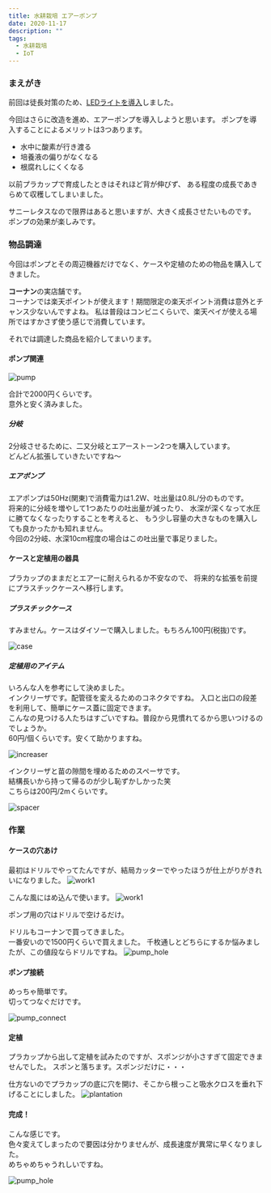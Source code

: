 ```yaml
---
title: 水耕栽培 エアーポンプ
date: 2020-11-17
description: ""
tags:
  - 水耕栽培
  - IoT
---
```




### まえがき
前回は徒長対策のため、[LEDライトを導入](/水耕栽培-led育成ライト)しました。

今回はさらに改造を進め、エアーポンプを導入しようと思います。
ポンプを導入することによるメリットは3つあります。

- 水中に酸素が行き渡る
- 培養液の偏りがなくなる
- 根腐れしにくくなる

以前プラカップで育成したときはそれほど背が伸びず、
ある程度の成長であきらめて収穫してしまいました。

サニーレタスなので限界はあると思いますが、大きく成長させたいものです。
ポンプの効果が楽しみです。

<RakutenAffiliate
  url="https://hb.afl.rakuten.co.jp/ichiba/1dace178.9390b91e.1dace179.7f1a3a00/?pc=https%3A%2F%2Fitem.rakuten.co.jp%2Fauc-green-loft-biz%2F2017121503%2F&link_type=picttext&ut=eyJwYWdlIjoiaXRlbSIsInR5cGUiOiJwaWN0dGV4dCIsInNpemUiOiIyNDB4MjQwIiwibmFtIjoxLCJuYW1wIjoicmlnaHQiLCJjb20iOjEsImNvbXAiOiJkb3duIiwicHJpY2UiOjEsImJvciI6MSwiY29sIjoxLCJiYnRuIjoxLCJwcm9kIjowLCJhbXAiOmZhbHNlfQ%3D%3D"
  title="サニーレタス　レッドウェーブ　小袋サカタのタネ（実咲）"
  imgurl="https://hbb.afl.rakuten.co.jp/hgb/1dace178.9390b91e.1dace179.7f1a3a00/?me_id=1283535&item_id=10005492&pc=https%3A%2F%2Fthumbnail.image.rakuten.co.jp%2F%400_mall%2Fauc-green-loft-biz%2Fcabinet%2F07288049%2Fmisaki57.jpg%3F_ex%3D240x240&s=240x240&t=picttext"
  value="価格：339円（税込、送料別)"
  value_date="(2020/11/17時点)"
/>

### 物品調達
今回はポンプとその周辺機器だけでなく、ケースや定植のための物品を購入してきました。

**コーナン**の実店舗です。  
コーナンでは楽天ポイントが使えます！期間限定の楽天ポイント消費は意外とチャンス少ないんですよね。
私は普段はコンビニくらいで、楽天ペイが使える場所ではすかさず使う感じで消費しています。

それでは調達した商品を紹介してまいります。

#### ポンプ関連
![pump](./IMG_0889.png)

合計で2000円くらいです。  
意外と安く済みました。

##### 分岐
2分岐させるために、二又分岐とエアーストーン2つを購入しています。  
どんどん拡張していきたいですね〜


##### エアポンプ
エアポンプは50Hz(関東)で消費電力は1.2W、吐出量は0.8L/分のものです。  
将来的に分岐を増やして1つあたりの吐出量が減ったり、
水深が深くなって水圧に勝てなくなったりすることを考えると、
もう少し容量の大きなものを購入しても良かったかも知れません。  
今回の2分岐、水深10cm程度の場合はこの吐出量で事足りました。

#### ケースと定植用の器具
プラカップのままだとエアーに耐えられるか不安なので、
将来的な拡張を前提にプラスチックケースへ移行します。


##### プラスチックケース
すみません。ケースはダイソーで購入しました。もちろん100円(税抜)です。

![case](./IMG_0882.png)

##### 定植用のアイテム
いろんな人を参考にして決めました。  
インクリーザです。配管径を変えるためのコネクタですね。
入口と出口の段差を利用して、簡単にケース蓋に固定できます。  
こんなの見つける人たちはすごいですね。普段から見慣れてるから思いつけるのでしょうか。  
60円/個くらいです。安くて助かりますね。

![increaser](./IMG_0883.png)

インクリーザと苗の隙間を埋めるためのスペーサです。  
結構長いから持って帰るのが少し恥ずかしかった笑  
こちらは200円/2mくらいです。

![spacer](./IMG_0884.png)


### 作業
#### ケースの穴あけ
最初はドリルでやってたんですが、結局カッターでやったほうが仕上がりがきれいになりました。
![work1](./IMG_0886.png)

こんな風にはめ込んで使います。
![work1](./IMG_0888.png)

ポンプ用の穴はドリルで空けるだけ。

ドリルもコーナンで買ってきました。  
一番安いので1500円くらいで買えました。
千枚通しとどちらにするか悩みましたが、この値段ならドリルですね。
![pump_hole](./IMG_0893.png)


#### ポンプ接続
めっちゃ簡単です。  
切ってつなぐだけです。

![pump_connect](./IMG_0894.png)

#### 定植
プラカップから出して定植を試みたのですが、スポンジが小さすぎて固定できませんでした。
スポンと落ちます。スポンジだけに・・・

仕方ないのでプラカップの底に穴を開け、そこから根っこと吸水クロスを垂れ下げることにしました。
![plantation](./IMG_0899.png)

#### 完成！
こんな感じです。  
色々変えてしまったので要因は分かりませんが、成長速度が異常に早くなりました。  
めちゃめちゃうれしいですね。

![pump_hole](./IMG_0895.png)